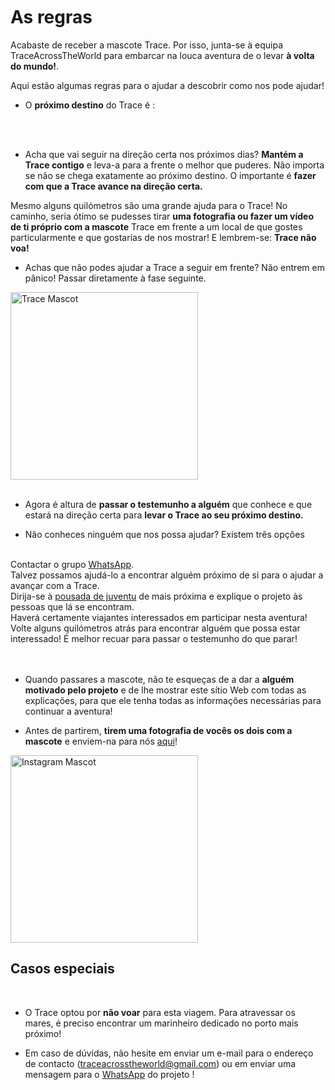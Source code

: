 
<meta name="viewport" content="initial-scale=1, width=device-width" />

<div style={{ width: '100%', margin: '0 auto', textAlign: 'center' }}>
<br/><br/>
<br/>

# As regras

Acabaste de receber a mascote Trace. Por isso, junta-se à equipa TraceAcrossTheWorld para embarcar na louca aventura de o levar **à volta do mundo!**.

Aqui estão algumas regras para o ajudar a descobrir como nos pode ajudar!

-   O **próximo destino** do Trace é :

<br/>
<div className="text-center" style={{ display: 'flex', justifyContent: 'center', alignItems: 'center', minHeight: '5vh' }}>
      <div>
        <NextCity/>
      </div>
</div>

<br/>

-   Acha que vai seguir na direção certa nos próximos dias? **Mantém a Trace contigo** e leva-a para a frente o melhor que puderes.
    Não importa se não se chega exatamente ao próximo destino. O importante é **fazer com que a Trace avance na direção certa.**  

Mesmo alguns quilómetros são uma grande ajuda para o Trace!
No caminho, seria ótimo se pudesses tirar **uma fotografia ou fazer um vídeo de ti próprio com a mascote** Trace em frente a um local de que gostes particularmente e que gostarias de nos mostrar!
  E lembrem-se: **Trace não voa!**

-   Achas que não podes ajudar a Trace a seguir em frente? Não entrem em pânico! Passar diretamente à fase seguinte.

<div style={{ display: "flex", justifyContent: "center" }}>
  <img src="/img/Mascotte/Resize/lama-with-friends.svg" alt="Trace Mascot" width="300" height="300"/>
</div>
<br/>

-   Agora é altura de **passar o testemunho a alguém** que conhece e que estará na direção certa para **levar o Trace ao seu próximo destino.**

-   Não conheces ninguém que nos possa ajudar? Existem três opções

<br/>
<Stack spacing={2} alignItems="center">
  <div className="contour-ombre" style={{ width: "100%", textAlign: "center"}}>
    Contactar o grupo  <a href="https://chat.whatsapp.com/FKwW0q23yVk3OdKNKAxGnE" target="_blank" rel="noopener noreferrer">WhatsApp</a>. <br /> Talvez possamos ajudá-lo a encontrar alguém próximo de si para o ajudar a avançar com a Trace.  
</div>
  <div className="contour-ombre" style={{ width: "100%", textAlign: "center"}}>
    Dirija-se à <a href="https://www.hostelworld.com/" target="_blank" rel="noopener noreferrer">pousada de juventu</a> de mais próxima e explique o projeto às pessoas que lá se encontram. <br /> Haverá certamente viajantes interessados em participar nesta aventura!  
</div>
  <div className="contour-ombre" style={{ width: "100%", textAlign: "center"}}>
    Volte alguns quilómetros atrás para encontrar alguém que possa estar interessado! É melhor recuar para passar o testemunho do que parar!  
</div>
</Stack>

<br/>
<br/>

-   Quando passares a mascote, não te esqueças de a dar a **alguém motivado pelo projeto** e de lhe mostrar este sítio Web com todas as explicações, para que ele tenha todas as informações necessárias para continuar a aventura!

-   Antes de partirem, **tirem uma fotografia de vocês os dois com a mascote** e enviem-na para nós <a href="https://www.instagram.com/traceacrosstheworld/" target="_blank" rel="noopener noreferrer">aqui</a>!

<div style={{ display: "flex", justifyContent: "center" }}>
  <img src="/img/Mascotte/Resize/lamaoncomputerinstagram.svg" alt="Instagram Mascot" width="300" height="300"/>
</div>

<h2 style={{ textAlign: "center" }}>Casos especiais</h2>

<br/>

-   O Trace optou por **não voar** para esta viagem. Para atravessar os mares, é preciso encontrar um marinheiro dedicado no porto mais próximo!

-   Em caso de dúvidas, não hesite em enviar um e-mail para o endereço de contacto (traceacrosstheworld@gmail.com) ou em enviar uma mensagem para o <a href="https://chat.whatsapp.com/FKwW0q23yVk3OdKNKAxGnE" target="_blank" rel="noopener noreferrer">WhatsApp</a> do projeto !

</div>
